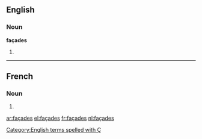 ==English==

===Noun===
'''façades'''

# {{plural of|façade}}

[[Category:English terms spelled with Ç]]

----

==French==

===Noun===
{{head|fr|plural|sort=facades}} {{f|p}}

# {{plural of|façade|lang=fr|sort=facades}}

[[ar:façades]]
[[el:façades]]
[[fr:façades]]
[[nl:façades]]